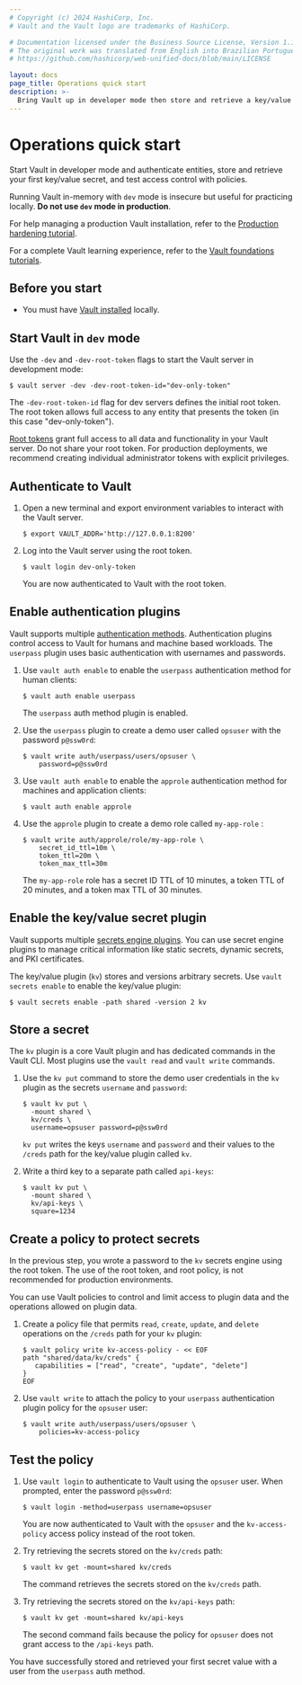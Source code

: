 ```yaml
---
# Copyright (c) 2024 HashiCorp, Inc.
# Vault and the Vault logo are trademarks of HashiCorp.

# Documentation licensed under the Business Source License, Version 1.1.
# The original work was translated from English into Brazilian Portuguese.
# https://github.com/hashicorp/web-unified-docs/blob/main/LICENSE

layout: docs
page_title: Operations quick start
description: >-
  Bring Vault up in developer mode then store and retrieve a key/value secret.
---
```


# Operations quick start

Start Vault in developer mode and authenticate entities, store and retrieve
your first key/value secret, and test access control with policies.

<Warning>

Running Vault in-memory with `dev` mode is insecure but useful for
practicing locally. **Do not use `dev` mode in production**.

For help managing a production Vault installation, refer to the
[Production hardening tutorial](/vault/tutorials/operations/production-hardening).

</Warning>

For a complete Vault learning experience, refer to the [Vault foundations tutorials](/vault/tutorials/get-started).

## Before you start

- You must have [Vault installed](/vault/install) locally.

## Start Vault in `dev` mode

Use the `-dev` and `-dev-root-token` flags to start the Vault server in development mode:

   ```shell-session
   $ vault server -dev -dev-root-token-id="dev-only-token"
   ```

   The `-dev-root-token-id` flag for dev servers defines the initial root token.
   The root token allows full access to any entity that presents the token (in this
   case "dev-only-token").

   <Warning>

   [Root tokens](/vault/docs/concepts/tokens#root-tokens) grant full
   access to all data and functionality in your Vault server. Do not share
   your root token. For production deployments, we recommend creating
   individual administrator tokens  with explicit privileges.

   </Warning>

## Authenticate to Vault

1. Open a new terminal and export environment variables to interact with the
   Vault server.

   ```shell-session
   $ export VAULT_ADDR='http://127.0.0.1:8200'
   ```

1. Log into the Vault server using the root token.

   ```shell-session
   $ vault login dev-only-token
   ```

   You are now authenticated to Vault with the root token.

## Enable authentication plugins

Vault supports multiple [authentication methods](/vault/docs/auth). Authentication
plugins control access to Vault for humans and machine based workloads.
The `userpass` plugin uses basic authentication with usernames and passwords.

1. Use `vault auth enable` to enable the `userpass` authentication method for human clients:

   ```shell-session
   $ vault auth enable userpass
   ```

   The `userpass` auth method plugin is enabled.

1. Use the `userpass` plugin to create a demo user called `opsuser` with the
    password `p@ssw0rd`:

   ```shell-session
   $ vault write auth/userpass/users/opsuser \
       password=p@ssw0rd
   ```

1. Use `vault auth enable` to enable the `approle` authentication method
    for machines and application clients:

   ```shell-session
   $ vault auth enable approle
   ```

1. Use the `approle` plugin to create a demo role called `my-app-role` :

   ```shell-session
   $ vault write auth/approle/role/my-app-role \
       secret_id_ttl=10m \
       token_ttl=20m \
       token_max_ttl=30m
   ```

   The `my-app-role` role has a secret ID TTL of 10 minutes, a token TTL
   of 20 minutes, and a token max TTL of 30 minutes.

## Enable the key/value secret plugin

Vault supports multiple [secrets engine plugins](/vault/docs/secrets).
You can use secret engine plugins to manage critical information like
static secrets, dynamic secrets, and PKI certificates.

The key/value plugin (`kv`) stores and versions arbitrary secrets. Use `vault secrets enable` to enable the key/value plugin:

```shell-session
$ vault secrets enable -path shared -version 2 kv
```

## Store a secret

<Tip>

The `kv` plugin is a core Vault plugin and has dedicated commands in the Vault CLI. Most plugins use the `vault read` and `vault write` commands.

</Tip>

1. Use the `kv put` command to store the demo user credentials in the `kv` plugin as the secrets `username` and `password`:

   ```shell-session
   $ vault kv put \
     -mount shared \
     kv/creds \
     username=opsuser password=p@ssw0rd
   ```

   `kv put` writes the keys `username` and `password` and their values to
   the `/creds` path for the key/value plugin called `kv`.

1. Write a third key to a separate path called `api-keys`:

   ```shell-session
   $ vault kv put \
     -mount shared \
     kv/api-keys \
     square=1234
   ```

## Create a policy to protect secrets

In the previous step, you wrote a password to the `kv` secrets engine using the
root token. The use of the root token, and root policy, is not recommended for production environments.

You can use Vault policies to control and limit access to plugin data and
the operations allowed on plugin data.

1. Create a policy file that permits `read`, `create`, `update`, and `delete`
   operations on the `/creds` path for your `kv` plugin:

   ```shell-session
   $ vault policy write kv-access-policy - << EOF
   path "shared/data/kv/creds" {
      capabilities = ["read", "create", "update", "delete"]
   }
   EOF
   ```

1. Use `vault write` to attach the policy to your `userpass` authentication
   plugin policy for the `opsuser` user:

   ```shell-session
   $ vault write auth/userpass/users/opsuser \
       policies=kv-access-policy
   ```

## Test the policy

1. Use `vault login` to authenticate to Vault using the `opsuser` user. When prompted, enter the
   password `p@ssw0rd`:

   ```shell-session
   $ vault login -method=userpass username=opsuser
   ```

   You are now authenticated to Vault with the `opsuser` and the `kv-access-policy` access policy instead of the root token.

1. Try retrieving the secrets stored on the `kv/creds` path:

   ```shell-session
   $ vault kv get -mount=shared kv/creds
   ```

   The command retrieves the secrets stored on the `kv/creds` path.

1. Try retrieving the secrets stored on the `kv/api-keys` path:

   ```shell-session
   $ vault kv get -mount=shared kv/api-keys
   ```

   The second command fails because the policy for `opsuser` does
   not grant access to the `/api-keys` path.

You have successfully stored and retrieved your first secret value with a user
from the `userpass` auth method.
